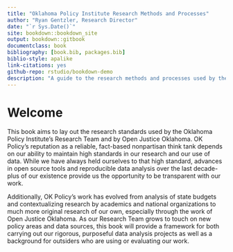 ```yaml
--- 
title: "Oklahoma Policy Institute Research Methods and Processes"
author: "Ryan Gentzler, Research Director"
date: "`r Sys.Date()`"
site: bookdown::bookdown_site
output: bookdown::gitbook
documentclass: book
bibliography: [book.bib, packages.bib]
biblio-style: apalike
link-citations: yes
github-repo: rstudio/bookdown-demo
description: "A guide to the research methods and processes used by the Oklahoma Policy Institute Research Team and Open Justice Oklahoma."
---
```


# Welcome

This book aims to lay out the research standards used by the Oklahoma Policy Institute's Research Team and by Open Justice Oklahoma. OK Policy's reputation as a reliable, fact-based nonpartisan think tank depends on our ability to maintain high standards in our research and our use of data. While we have always held ourselves to that high standard, advances in open source tools and reproducible data analysis over the last decade-plus of our existence provide us the opportunity to be transparent with our work. 

Additionally, OK Policy's work has evolved from analysis of state budgets and contextualizing research by academics and national organizations to much more original research of our own, especially through the work of Open Justice Oklahoma. As our Research Team grows to touch on new policy areas and data sources, this book will provide a framework for both carrying out our rigorous, purposeful data analysis projects as well as a background for outsiders who are using or evaluating our work. 

